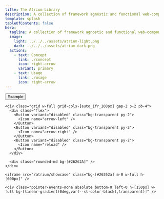 ```yaml
---
title: The Atrium Library
description: A collection of framework agnostic and functional web-components and templates for building Websites.
template: splash
tableOfContents: false
hero:
  tagline: A collection of framework agnostic and functional web-components and templates for building Websites.
  image:
    light: ../../../assets/atrium-light.png
    dark: ../../../assets/atrium-dark.png
  actions:
    - text: Concept
      link: ./concept
      icon: right-arrow
      variant: primary
    - text: Usage
      link: ./usage
      icon: right-arrow
---
```



<div class="not-content">
  <div class="relative rounded-xl overflow-hidden border border-zinc-950 border-b-0 bg-[#18181a] shadow-xl 2xl:mx-[-220px] xl:mx-[-80px]">
    <div class="flex w-full p-2 pl-10">
      <Button
        variant="disabled"
        class="min-w-[180px] rounded-none rounded-t-md border-none bg-[#26262A] px-4 py-1 text-base"
      >
        Example
      </Button>
    </div>

    <div class="grid w-full grid-cols-[auto_1fr_200px] gap-2 p-2 pb-4">
      <div class="flex">
        <Button variant="disabled" class="bg-transparent py-2">
          <Icon name="arrow-left" />
        </Button>
        <Button variant="disabled" class="bg-transparent py-2">
          <Icon name="arrow-right" />
        </Button>
        <Button variant="disabled" class="bg-transparent py-2">
          <Icon name="reload" />
        </Button>
      </div>

      <div class="rounded-md bg-[#26262A]" />
    </div>

    <iframe src="/atrium/showcase" class="bg-[#26262a] m-0 w-full h-[600px]" />

    <div class="pointer-events-none absolute bottom-0 left-0 h-[150px] w-full bg-[linear-gradient(0deg,var(--sl-color-black),transparent)]" />
  </div>
</div>

<div class="py-20">
  <CardGrid>
    <LinkCard
      title="@sv/components"
      description="This package contains all component templates and the cli for use."
      href="/atrium/packages/components/"
    />
    <LinkCard
      title="@sv/elements"
      description="A library of reusable and high quality custom-elements."
      href="/atrium/packages/elements/"
    />
    <LinkCard
      title="@sv/codestyle"
      description="Codestyle and configuration for all projects."
      href="/atrium/packages/codestyle/"
    />
  </CardGrid>
</div>

<Projects />
